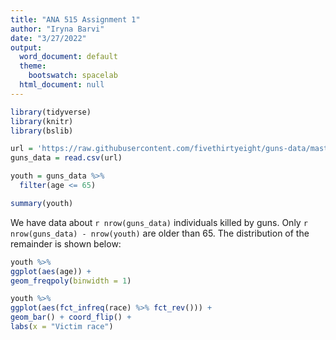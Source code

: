 ```yaml
---
title: "ANA 515 Assignment 1"
author: "Iryna Barvi"
date: "3/27/2022"
output:
  word_document: default
  theme:
    bootswatch: spacelab
  html_document: null
---
```


```r
library(tidyverse)
library(knitr)
library(bslib)
```

```r
url = 'https://raw.githubusercontent.com/fivethirtyeight/guns-data/master/full_data.csv'
guns_data = read.csv(url)
```

```r
youth = guns_data %>% 
  filter(age <= 65)
```

```r
summary(youth)
```

We have data about `r nrow(guns_data)` individuals killed by guns. Only `r nrow(guns_data) - nrow(youth)` are older than 65. The distribution of the remainder is shown below: 

```r
youth %>% 
ggplot(aes(age)) + 
geom_freqpoly(binwidth = 1) 
```



```r
youth %>% 
ggplot(aes(fct_infreq(race) %>% fct_rev())) + 
geom_bar() + coord_flip() + 
labs(x = "Victim race") 
```
